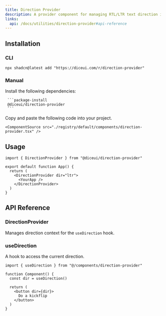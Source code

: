 ```yaml
---
title: Direction Provider
description: A provider component for managing RTL/LTR text direction in your application.
links:
  api: /docs/utilities/direction-provider#api-reference
---
```


## Installation

### CLI

```package-install
npx shadcn@latest add "https://diceui.com/r/direction-provider"
```

### Manual

<Steps>
  <Step>
     Install the following dependencies:

     ```package-install
     @diceui/direction-provider
     ```
  </Step>

  <Step>
    Copy and paste the following code into your project.

    <ComponentSource src="./registry/default/components/direction-provider.tsx" />
  </Step>
</Steps>

## Usage

```tsx
import { DirectionProvider } from "@diceui/direction-provider"

export default function App() {
  return (
    <DirectionProvider dir="ltr">
      <YourApp />
    </DirectionProvider>
  )
}
```

## API Reference

### DirectionProvider

Manages direction context for the `useDirection` hook.

<AutoTypeTable
  path="./types/docs/utilities.ts"
  name="DirectionProviderProps"
/>

### useDirection

A hook to access the current direction.

```tsx
import { useDirection } from "@/components/direction-provider"

function Component() {
  const dir = useDirection()
  
  return (
    <button dir={dir}>
      Do a kickflip
    </button>
  )
}
```
